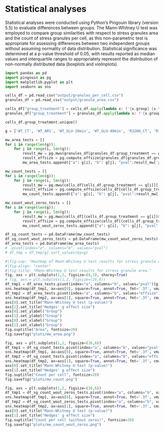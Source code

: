 # Statistical analyses

Statistical analyses were conducted using Python's Pingouin library (version 5.5) to evaluate differences between groups. The Mann-Whitney U test was employed to compare group similarities with respect to stress granules area and the count of stress granules per cell, as this non-parametric test is appropriate for assessing differences between two independent groups without assuming normality of data distribution. Statistical significance was determined at a p-value threshold of 0.05, with results reported as median values and interquartile ranges to appropriately represent the distribution of non-normally distributed data (boxplots and violinplots).

```python
import pandas as pd
import pingouin as pg
import matplotlib.pyplot as plt
import seaborn as sns
```

```python
cells_df = pd.read_csv("output/granules_per_cell.csv")
granules_df = pd.read_csv("output/granule_area.csv")
```

```python
cells_df["group_treatment"] = cells_df.apply(lambda x: f'{x.group}_{x.treatment}', axis=1)
granules_df["group_treatment"] = granules_df.apply(lambda x: f'{x.group}_{x.treatment}', axis=1)
```

```python
cells_df.group_treatment.unique()
```

```python
g = ['WT_CT', 'WT_ARS', 'WT_GLU-20min', 'WT_GLU-40min', 'R326H_CT', 'R326H_ARS', 'R326H_GLU-20min', 'R326H_GLU-40min']
```

```python
mw_area_tests = []
for i in range(len(g)):    
    for j in range(i, len(g)):
        result_mw = pg.mwu(granules_df[granules_df.group_treatment == g[i]]['area'], granules_df[granules_df.group_treatment == g[j]]['area'])
        result_effsize = pg.compute_effsize(granules_df[granules_df.group_treatment == g[i]]['area'], granules_df[granules_df.group_treatment == g[j]]['area'], eftype="hedges")
        mw_area_tests.append({"a": g[i], "b": g[j], "pval":result_mw['p-val'].values[0], "effsize":result_effsize})
```

```python
mw_count_tests = []
for i in range(len(g)):
    for j in range(i, len(g)):
        result_mw = pg.mwu(cells_df[cells_df.group_treatment == g[i]]['granule_count'], cells_df[cells_df.group_treatment == g[j]]['granule_count'])
        result_effsize = pg.compute_effsize(cells_df[cells_df.group_treatment == g[i]]['granule_count'], cells_df[cells_df.group_treatment == g[j]]['granule_count'], eftype="hedges")
        mw_count_tests.append({"a": g[i], "b": g[j], "pval":result_mw['p-val'].values[0], "effsize":result_effsize})
```

```python
mw_count_wout_zeros_tests = []
for i in range(len(g)):
    for j in range(i, len(g)):
        result_mw = pg.mwu(cells_df[(cells_df.group_treatment == g[i])&(cells_df.granule_count > 0)]['granule_count'], cells_df[(cells_df.group_treatment == g[j])&(cells_df.granule_count > 0)]['granule_count'])
        result_effsize = pg.compute_effsize(cells_df[(cells_df.group_treatment == g[i])&(cells_df.granule_count > 0)]['granule_count'], cells_df[(cells_df.group_treatment == g[j])&(cells_df.granule_count > 0)]['granule_count'], eftype="hedges")
        mw_count_wout_zeros_tests.append({"a": g[i], "b": g[j], "pval":result_mw['p-val'].values[0], "effsize":result_effsize})
```

```python
df_sg_count_tests = pd.DataFrame(mw_count_tests)
df_sg_count_wout_zeros_tests = pd.DataFrame(mw_count_wout_zeros_tests)
df_area_tests = pd.DataFrame(mw_area_tests)
# .pivot(index="a", columns="b", values="pval")
# df_tmp = df_tmp[g].sort_values(by=g)
```

```python
#|fig-cap: "Heatmap of Mann-Whitney U test results for stress granule area"
#|fig-align: "center"
#|fig-title: "Mann-Whitney U test results for stress granule area."
fig, axs = plt.subplots(1,2, figsize=(8,3), sharey=True)
# fig, axs = plt.subplots(1,2, figsize=(16,6))
df_tmp1 = df_area_tests.pivot(index="a", columns="b", values="pval")[g].sort_values(by=g)
sns.heatmap(df_tmp1, ax=axs[0], square=True, annot=True, fmt='.3f', vmax=0.1, annot_kws={"size": 5})
df_tmp2 = df_area_tests.pivot(index="a", columns="b", values="effsize")[g].sort_values(by=g)
sns.heatmap(df_tmp2, ax=axs[1], square=True, annot=True, fmt='.3f', cmap="coolwarm", center=0, annot_kws={"size": 5})
axs[0].set_title("Mann-Whitney U test (p-value)")
axs[1].set_title("Hedges' g effect size")
axs[0].set_ylabel("Group")
axs[1].set_ylabel("Group")
axs[0].set_xlabel("Group")
axs[1].set_xlabel("Group")
fig.suptitle("Area", fontsize=20)
fig.savefig("plots/mw_area.png")
```

```python
fig, axs = plt.subplots(1,2, figsize=(16,6))
df_tmp1 = df_sg_count_tests.pivot(index="a", columns="b", values="pval")[g].sort_values(by=g)
sns.heatmap(df_tmp1, ax=axs[0], square=True, annot=True, fmt='.3f', vmax=0.1)
df_tmp2 = df_sg_count_tests.pivot(index="a", columns="b", values="effsize")[g].sort_values(by=g)
sns.heatmap(df_tmp2, ax=axs[1], square=True, annot=True, fmt='.3f', cmap="coolwarm", center=0)
axs[0].set_title("Mann-Whitney U test (p-value)")
axs[1].set_title("Hedges' g effect size")
fig.suptitle("Count per cell", fontsize=20)
fig.savefig("plots/mw_count.png")
```

```python
fig, axs = plt.subplots(1,2, figsize=(16,6))
df_tmp1 = df_sg_count_wout_zeros_tests.pivot(index="a", columns="b", values="pval")[g].sort_values(by=g)
sns.heatmap(df_tmp1, ax=axs[0], square=True, annot=True, fmt='.3f', vmax=0.1)
df_tmp2 = df_sg_count_wout_zeros_tests.pivot(index="a", columns="b", values="effsize")[g].sort_values(by=g)
sns.heatmap(df_tmp2, ax=axs[1], square=True, annot=True, fmt='.3f', cmap="coolwarm", center=0)
axs[0].set_title("Mann-Whitney U test (p-value)")
axs[1].set_title("Hedges' g effect size")
fig.suptitle("Count per cell (without zeros)", fontsize=20)
fig.savefig("plots/mw_count_wout_zeros.png")
```

